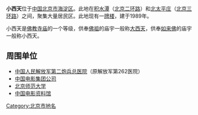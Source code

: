 {{Unreferenced|time=2019-06-22}}
{{Coord|39.9507|116.3713|type:landmark_region:CN-11_source:GoogleMaps|display=title}}
{{Other uses}}
'''小西天'''位于[[中国|中国]][[北京市|北京市]][[海淀区|海淀区]]。此地在[[积水潭|积水潭]]（[[北京二环路|北京二环路]]）和[[北太平庄|北太平庄]]（[[北京三环路|北京三环路]]）之间，聚集大量居民区。此地现有一[[牌楼|牌楼]]，建于1989年。

小西天是[[佛教寺庙|佛教寺庙]]的一个等级，供奉[[佛祖|佛祖]]的庙宇一般称[[大西天|大西天]]，供奉[[如来佛|如来佛]]的庙宇一般称小西天。

== 周围单位 ==
*[[中国人民解放军第二炮兵总医院|中国人民解放军第二炮兵总医院]]（原解放军第262医院）
*[[中国电影集团公司|中国电影集团公司]]
*[[北京师范大学|北京师范大学]]
*[[中国电影资料馆|中国电影资料馆]]

[[Category:北京市地名|Category:北京市地名]]
{{Beijing-stub}}